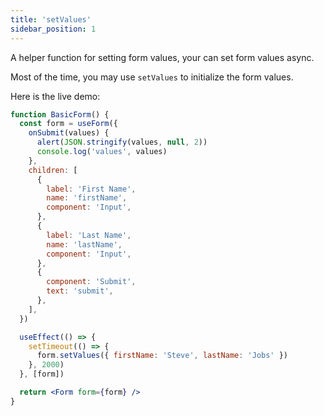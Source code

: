 ```yaml
---
title: 'setValues'
sidebar_position: 1
---
```


A helper function for setting form values, your can set form values async.

Most of the time, you may use `setValues` to initialize the form values.

Here is the live demo:

```jsx live
function BasicForm() {
  const form = useForm({
    onSubmit(values) {
      alert(JSON.stringify(values, null, 2))
      console.log('values', values)
    },
    children: [
      {
        label: 'First Name',
        name: 'firstName',
        component: 'Input',
      },
      {
        label: 'Last Name',
        name: 'lastName',
        component: 'Input',
      },
      {
        component: 'Submit',
        text: 'submit',
      },
    ],
  })

  useEffect(() => {
    setTimeout(() => {
      form.setValues({ firstName: 'Steve', lastName: 'Jobs' })
    }, 2000)
  }, [form])

  return <Form form={form} />
}
```

